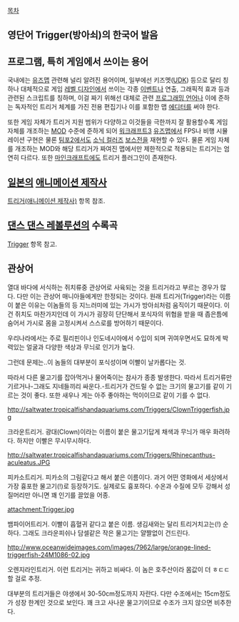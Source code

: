 [[목차]]

== 영단어 Trigger(방아쇠)의 한국어 발음 ==

== 프로그램, 특히 게임에서 쓰이는 용어 ==
{{{#!html
<iframe width="640" height="360" src="//www.youtube.com/embed/VpeByGIOmOE?rel=0" frameborder="0" allowfullscreen></iframe>
}}}

국내에는 [[유즈맵]] 관련해 널리 알려진 용어이며, 일부에선 키즈멧([[UDK]]) 등으로 달리 칭하나 대체적으로 게임 [[레벨 디자인]]에서 쓰이는 각종 [[이벤트]]나 연출, 그래픽적 효과 등과 관련된 스크립트를 칭하며, 이걸 짜기 위해선 대체로 관련 [[프로그래밍 언어]]나 이에 준하는 독자적인 트리거 체계를 가진 전용 편집기나 이를 포함한 맵 [[에디터]]를 써야 한다.

또한 게임 자체가 트리거 지원 범위가 다양하고 이것들을 극한까지 잘 활용할수록 게임 자체를 개조하는 [[MOD]] 수준에 준하게 되어 [[워크래프트3]] [[유즈맵]]에서 FPS나 비행 시뮬레이션 구현은 물론 [[팀포2]]에서도 [[소닉 컬러즈]] [[보스전]]을 재현할 수 있다. 물론 게임 자체를 개조하는 MOD와 해당 트리거가 짜여진 맵에서만 제한적으로 적용되는 트리거는 엄연히 다르다.
또한 [[마인크래프트]]에도 트리거 플러그인이 존재한다.


== [[일본]]의 [[애니메이션 제작사]] ==
[[트리거(애니메이션 제작사)]] 항목 참조.

== [[댄스 댄스 레볼루션]]의 수록곡 ==
[[Trigger]] 항목 참고.

== 관상어 ==
열대 바다에 서식하는 쥐치류중 관상어로 사육되는 것을 트리거라고 부르는 경우가 많다. 다만 이는 관상어 매니아들에게만 한정되는 것이다. 원래 트리거(Trigger)라는 이름이 붙은 이유는 이놈들의 등 지느러미에 있는 가시가 방아쇠처럼 움직이기 때문이다. 이건 쥐치도 마찬가지인데 이 가시가 굉장히 단단해서 포식자의 위협을 받을 때 좁은틈에 숨어서 가시로 몸을 고정시켜서 스스로를 방어하기 때문이다. 

우리나라에서는 주로 필리핀이나 인도네시아에서 수입이 되며 귀여우면서도 묘하게 박력있는 얼굴과 다양한 색상과 무늬로 인기가 높다.

그런데 문제는..이 놈들의 대부분이 포식성이며 이빨이 날카롭다는 것.

따라서 다른 물고기를 잡아먹거나 물어죽이는 참사가 종종 발생한다. 따라서 트리거류만 기르거나-그래도 지네들끼리 싸운다.-트리거가 건드릴 수 없는 크기의 물고기를 같이 기르는 것이 좋다. 또한 새우나 게는 아주 좋아하는 먹이이므로 같이 기를 수 없다.

http://saltwater.tropicalfishandaquariums.com/Triggers/ClownTriggerfish.jpg

크라운트리거. 광대(Clown)이라는 이름이 붙은 물고기답게 채색과 무늬가 매우 화려하다. 하지만 이빨은 무시무시하다.

http://saltwater.tropicalfishandaquariums.com/Triggers/Rhinecanthus-aculeatus.JPG

피카소트리거. 피카소의 그림같다고 해서 붙은 이름이다. 과거 어떤 영화에서 세상에서 가장 흉포한 물고기(!)로 등장하기도. 실제로도 흉포하다. 수온과 수질에 모두 강해서 성질머리만 아니면 꽤 인기를 끌었을 어종.

attachment:Trigger.jpg

뱀파이어트리거. 이빨이 흡혈귀 같다고 붙은 이름. 생김새와는 달리 트리거치고는(!) 순하다. 그래도 크라운피쉬나 담셀같은 작은 물고기는 얄짤없이 건드린다.

http://www.oceanwideimages.com/images/7962/large/orange-lined-triggerfish-24M1086-02.jpg

오렌지라인트리거. 이런 트리거는 귀하고 비싸다. 이 놈은 호주산이라 몸값이 더 ㅎㄷㄷ할 걸로 추정.

대부분의 트리거들은 야생에서 30-50cm정도까지 자란다. 다만 수조에서는 15cm정도가 성장 한계인 것으로 보인다. 꽤 크고 사나운 물고기이므로 수조가 크지 않으면 비추한다. 
